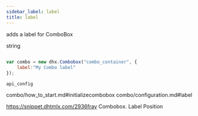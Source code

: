 ```yaml
---
sidebar_label: label
title: label
---
```



          


<Short>
 
adds a label for ComboBox





</Short>



<Type>
 string


</Type>


~~~js
 
var combo = new dhx.Combobox("combo_container", {
    label:"My Combo label"
});


~~~
	api_config

<Descr>
 


</Descr>


 combo/how_to_start.md#initializecombobox
combo/configuration.md#label

 https://snippet.dhtmlx.com/2936fray	Combobox. Label Position